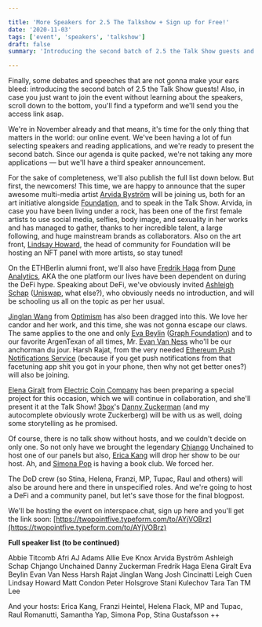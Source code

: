```yaml
---

title: 'More Speakers for 2.5 The Talkshow + Sign up for Free!'
date: '2020-11-03'
tags: ['event', 'speakers', 'talkshow']
draft: false
summary: 'Introducing the second batch of 2.5 the Talk Show guests and how to sign up for the event.'

---
```


Finally, some debates and speeches that are not gonna make your ears bleed: introducing the second batch of 2.5 the Talk Show guests! Also, in case you just want to join the event without learning about the speakers, scroll down to the bottom, you'll find a typeform and we'll send you the access link asap.

We're in November already and that means, it's time for the only thing that matters in the world: our online event. We've been having a lot of fun selecting speakers and reading applications, and we're ready to present the second batch. Since our agenda is quite packed, we're not taking any more applications — but we'll have a third speaker announcement.

For the sake of completeness, we'll also publish the full list down below. But first, the newcomers! This time, we are happy to announce that the super awesome multi-media artist [Arvida Byström](https://www.instagram.com/arvidabystrom/) will be joining us, both for an art initiative alongside [Foundation](https://foundation.app/), and to speak in the Talk Show. Arvida, in case you have been living under a rock, has been one of the first female artists to use social media, selfies, body image, and sexuality in her works and has managed to gather, thanks to her incredible talent, a large following, and huge mainstream brands as collaborators. Also on the art front, [Lindsay Howard](http://twitter.com/lindsay_howard), the head of community for Foundation will be hosting an NFT panel with more artists, so stay tuned!

On the ETHBerlin alumni front, we'll also have [Fredrik Haga](http://twitter.com/hagaetc) from [Dune Analytics](https://www.duneanalytics.com/), AKA the one platform our lives have been dependent on during the DeFi hype. Speaking about DeFi, we've obviously invited [Ashleigh Schap](https://twitter.com/ashleighschap) ([Uniswap](https://uniswap.org/), what else?), who obviously needs no introduction, and will be schooling us all on the topic as per her usual.

[Jinglan Wang](https://twitter.com/jinglanW) from [Optimism](https://optimism.io/) has also been dragged into this. We love her candor and her work, and this time, she was not gonna escape our claws. The same applies to the one and only [Eva Beylin](https://twitter.com/evabeylin) ([Graph Foundation](https://thegraph.com/)) and to our favorite ArgenTexan of all times, Mr. [Evan Van Ness](https://twitter.com/evan_van_ness) who'll be our anchorman du jour. Harsh Rajat, from the very needed [Ethereum Push Notifications Service](https://twitter.com/epnsproject) (because if you get push notifications from that facetuning app shit you got in your phone, then why not get better ones?) will also be joining.

[Elena Giralt](https://twitter.com/elenita_tweets) from [Electric Coin Company](https://electriccoin.co/) has been preparing a special project for this occasion, which we will continue in collaboration, and she'll present it at the Talk Show! [3box](https://3box.io/)'s [Danny Zuckerman](https://twitter.com/dazuck) (and my autocomplete obviously wrote Zuckerberg) will be with us as well, doing some storytelling as he promised.

Of course, there is no talk show without hosts, and we couldn't decide on only one. So not only have we brought the legendary [Chjango](https://twitter.com/chjango) Unchained to host one of our panels but also, [Erica Kang](https://twitter.com/ekang426) will drop her show to be our host. Ah, and [Simona Pop](https://twitter.com/Sim_Pop) is having a book club. We forced her.

The DoD crew (so Stina, Helena, Franzi, MP, Tupac, Raul and others) will also be around here and there in unspecified roles. And we're going to host a DeFi and a community panel, but let's save those for the final blogpost.

We'll be hosting the event on interspace.chat, sign up here and you'll get the link soon: [https://twopointfive.typeform.com/to/AYjVOBrz](https://twopointfive.typeform.com/to/AYjVOBrz)

**Full speaker list (to be continued)**

Abbie Titcomb
Afri
AJ Adams
Allie Eve Knox
Arvida Byström
Ashleigh Schap
Chjango Unchained
Danny Zuckerman
Fredrik Haga
Elena Giralt
Eva Beylin
Evan Van Ness
Harsh Rajat
Jinglan Wang
Josh Cincinatti
Leigh Cuen
Lindsay Howard
Matt Condon
Peter Holsgrove
Stani Kulechov
Tara Tan
TM Lee

And your hosts: Erica Kang, Franzi Heintel, Helena Flack, MP and Tupac, Raul Romanutti, Samantha Yap, Simona Pop, Stina Gustafsson ++
